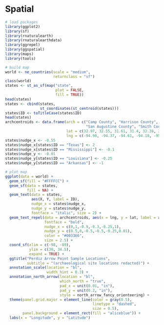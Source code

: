 # Spatial

```r
# load packages
library(ggplot2)
library(sf)
library(rnaturalearth)
library(rnaturalearthdata)
library(ggrepel)
library(ggspatial)
library(maps)
library(tools)

# build map
world <- ne_countries(scale = "medium", 
                      returnclass = "sf")
class(world)
states <- st_as_sf(map("state", 
                       plot = FALSE, 
                       fill = TRUE))
head(states)
states <- cbind(states, 
                st_coordinates(st_centroid(states)))
states$ID <- toTitleCase(states$ID)
head(states)
archcentroids <- data.frame(arch = c("Camp County", "Harrison County", "Nacogdoches County", 
                                     "San Augustine County", "Smith County", "Shelby County"), 
                            lat = c(32.97, 32.55, 31.61, 31.4, 32.38, 31.79), 
                            lng = c(-94.98, -94.37, -94.61, -94.18, -95.27, -94.14))
states$nudge_x <- -0.55
states$nudge_x[states$ID == "Texas"] <- 2
states$nudge_x[states$ID == "Mississippi"] <- -0.1
states$nudge_y <- -0.01
states$nudge_y[states$ID == "Louisiana"] <- -0.25
states$nudge_y[states$ID == "Arkansas"] <- -1

# plot map
ggplot(data = world) +
  geom_sf(fill = "#FFFFCC") +
  geom_sf(data = states, 
          fill = NA) + 
  geom_text(data = states, 
            aes(X, Y, label = ID), 
            nudge_x = states$nudge_x, 
            nudge_y = states$nudge_y, 
            fontface = "italic", size = 2) +
  geom_text_repel(data = archcentroids, aes(x = lng, y = lat, label = arch), 
                  fontface = "bold", 
                  nudge_x = c(0,1,-0.9,-0.3,-0.25,1), 
                  nudge_y = c(0.5,0,-0.5,-0.5,-0.25,0.01), 
                  color = "#003366", 
                  size = 2.5) +
  coord_sf(xlim = c(-98, -89), 
           ylim = c(30, 34.5), 
           expand = TRUE) +
  ggtitle("Perdiz Arrow Point Sample Locations", 
          subtitle = "(archaeological site locations redacted)") +
  annotation_scale(location = "bl", 
                   width_hint = 0.3) +
  annotation_north_arrow(location = "bl", 
                         which_north = "true", 
                         pad_x = unit(0.01, "in"), 
                         pad_y = unit(0.2, "in"),
                         style = north_arrow_fancy_orienteering) +
  theme(panel.grid.major = element_line(color = gray(0.5), 
                                        linetype = "dashed", 
                                        size = 0.5), 
        panel.background = element_rect(fill = "aliceblue")) +
  labs(x = "Longitude", y = "Latitude")
```
